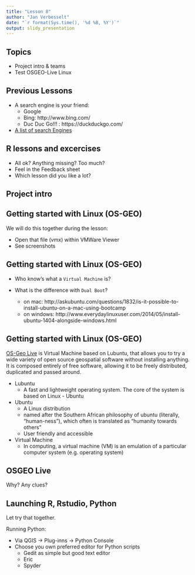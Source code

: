 ```yaml
---
title: "Lesson 8"
author: "Jan Verbesselt"
date: "`r format(Sys.time(), '%d %B, %Y')`"
output: slidy_presentation
---
```


## Topics

- Project intro & teams
- Test OSGEO-Live Linux

## Previous Lessons

- A search engine is your friend:
    * Google
    * Bing: http://www.bing.com/
    * Duc Duc Go!!! : https://duckduckgo.com/

- [A list of search Engines](https://en.wikipedia.org/wiki/List_of_search_engines#Privacy_search_engines)

## R lessons and excercises

- All ok? Anything missing? Too much?
- Feel in the Feedback sheet
- Which lesson did you like a lot? 

## Project intro

## Getting started with Linux (OS-GEO)

We will do this together during the lesson:

* Open that file (vmx) within VMWare Viewer
* See screenshots

## Getting started with Linux (OS-GEO)

* Who know's what a `Virtual Machine` is?

* What is the difference with `Dual Boot`?
    * on mac: http://askubuntu.com/questions/1832/is-it-possible-to-install-ubuntu-on-a-mac-using-bootcamp
    * on windows: http://www.everydaylinuxuser.com/2014/05/install-ubuntu-1404-alongside-windows.html
    

## Getting started with Linux (OS-GEO)

[OS-Geo Live](http://live.osgeo.org/en/index.html) is Virtual Machine based on Lubuntu, that allows you to try a wide variety of open source geospatial software without installing anything. It is composed entirely of free software, allowing it to be freely distributed, duplicated and passed around.

- Lubuntu
    - A fast and lightweight operating system. The core of the system is based on Linux - Ubuntu
- Ubuntu
    - A Linux distribution
    - named after the Southern African philosophy of ubuntu (literally, "human-ness"), which often is translated as "humanity towards others"
    - User friendly and accessible
    
- Virtual Machine
    - In computing, a virtual machine (VM) is an emulation of a particular computer system (e.g. operating system)


## OSGEO Live

Why? Any clues?

## Launching R, Rstudio, Python

Let try that together.

Running Python:

* Via QGIS -> Plug-inns -> Python Console
* Choose you own preferred editor for Python scripts
    * Gedit as simple but good text editor
    * Eric
    * Spyder

